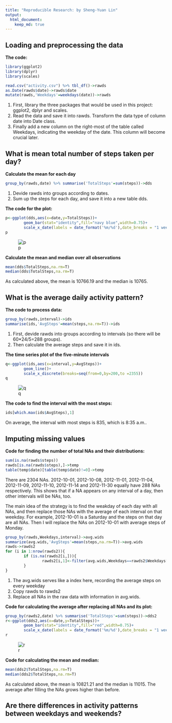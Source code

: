 ```yaml
---
title: "Reproducible Research: by Sheng-Yuan Lin"
output: 
  html_document:
    keep_md: true
---
```



## Loading and preprocessing the data

**The code:**
```r
library(ggplot2)
library(dplyr)
library(scales)

read.csv("activity.csv") %>% tbl_df()->rawds
as.Date(rawds$date)->rawds$date
mutate(rawds,'Weekdays'=weekdays(date))->rawds
```
1. First, library the three packages that would be used in this project: ggplot2, dplyr and scales. 
2. Read the data and save it into rawds. Transform the data type of column date into Date class. 
3. Finally add a new column on the right-most of the table called Weekdays, indicating the weekday of the date. This column will become crucial later.

## What is mean total number of steps taken per day?

**Calculate the mean for each day**
```r
group_by(rawds,date) %>% summarise('TotalSteps'=sum(steps))->dds
```
1. Devide rawds into groups according to dates.
2. Sum up the steps for each day, and save it into a new table dds.

**The code for the plot:**
```r
p<-ggplot(dds,aes(x=date,y=TotalSteps))+
        geom_bar(stat="identity",fill="navy blue",width=0.75)+
        scale_x_date(labels = date_format('%m/%d'),date_breaks = "1 week")
p
```
![p](instructions_fig/p.png)

**Calculate the mean and median over all observations**
```r
mean(dds$TotalSteps,na.rm=T)
median(dds$TotalSteps,na.rm=T)
```
As calculated above, the mean is 10766.19 and the median is 10765.

## What is the average daily activity pattern?

**The code to process data:**
```r
group_by(rawds,interval)->ids
summarise(ids,'AvgSteps'=mean(steps,na.rm=T))->ids
```
1. First, devide rawds into groups according to intervals (so there will be 60*24/5=288 groups).
2. Then calculate the average steps and save it in ids.

**The time series plot of the five-minute intervals**
```r
q<-ggplot(ids,aes(x=interval,y=AvgSteps))+
        geom_line()+
        scale_x_discrete(breaks=seq(from=0,by=200,to =2355))
q
```
![q](instructions_fig/q.png)

**The code to find the interval with the most steps:**
```r
ids[which.max(ids$AvgSteps),1]
```
On average, the interval with most steps is 835, which is 8:35 a.m..


## Imputing missing values

**Code for finding the number of total NAs and their distributions:**
```r
sum(is.na(rawds$steps))
rawds[is.na(rawds$steps),]->temp
table(temp$date)[table(temp$date)!=0]->temp
```
There are 2304 NAs.
2012-10-01, 2012-10-08, 2012-11-01, 2012-11-04, 2012-11-09, 2012-11-10, 2012-11-14 and 2012-11-30 equally have 288 NAs respectively. This shows that if a NA appears on any interval of a day, then other intervals will be NAs, too.

The main idea of the strategy is to find the weakday of each day with all NAs, and then replace those NAs with the average of each interval on that weekday. For example, 2012-10-01 is a Saturday and the steps on that day are all NAs. Then I will replace the NAs on 2012-10-01 with average steps of Monday.

```r
group_by(rawds,Weekdays,interval)->avg.wids
summarize(avg.wids,'AvgSteps'=mean(steps,na.rm=T))->avg.wids
rawds->rawds2
for (i in 1:nrow(rawds2)){
        if (is.na(rawds2[i,])){
                rawds2[i,1]<-filter(avg.wids,Weekdays==rawds2$Weekdays[i] & interval==rawds2$interval[i])$AvgSteps[1]
        }
}
```
1. The avg.wids serves like a index here, recording the average steps on every weekday
2. Copy rawds to rawds2
3. Replace all NAs in the raw data with information in avg.wids.

**Code for calculating the average after replacing all NAs and its plot:**
```r
group_by(rawds2,date) %>% summarise('TotalSteps'=sum(steps))->dds2
r<-ggplot(dds2,aes(x=date,y=TotalSteps))+
        geom_bar(stat="identity",fill="red",width=0.75)+
        scale_x_date(labels = date_format('%m/%d'),date_breaks = "1 week")
r
```
![r](instructions_fig/r.png)

**Code for calculating the mean and median:**
```r
mean(dds2$TotalSteps,na.rm=T)
median(dds2$TotalSteps,na.rm=T)
```

As calculated above, the mean is 10821.21 and the median is 11015. The average after filling the NAs grows higher than before.

## Are there differences in activity patterns between weekdays and weekends?
